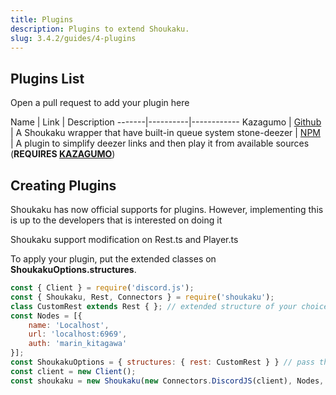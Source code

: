 ```yaml
---
title: Plugins
description: Plugins to extend Shoukaku.
slug: 3.4.2/guides/4-plugins
---
```


## Plugins List

Open a pull request to add your plugin here

Name   | Link     | Description
\-------|----------|------------
Kazagumo | [Github](https://github.com/Takiyo0/Kazagumo) | A Shoukaku wrapper that have built-in queue system
stone-deezer | [NPM](https://www.npmjs.com/package/stone-deezer) | A plugin to simplify deezer links and then play it from available sources (**REQUIRES [KAZAGUMO](https://github.com/Takiyo0/Kazagumo)**)

## Creating Plugins

Shoukaku has now official supports for plugins. However, implementing this is up to the developers that is interested on doing it

Shoukaku support modification on Rest.ts and Player.ts

To apply your plugin, put the extended classes on **ShoukakuOptions.structures**.

```js
const { Client } = require('discord.js');
const { Shoukaku, Rest, Connectors } = require('shoukaku');
class CustomRest extends Rest { }; // extended structure of your choice
const Nodes = [{
    name: 'Localhost',
    url: 'localhost:6969',
    auth: 'marin_kitagawa'
}];
const ShoukakuOptions = { structures: { rest: CustomRest } } // pass the custom structure to Shoukaku
const client = new Client();
const shoukaku = new Shoukaku(new Connectors.DiscordJS(client), Nodes, ShoukakuOptions);
```
